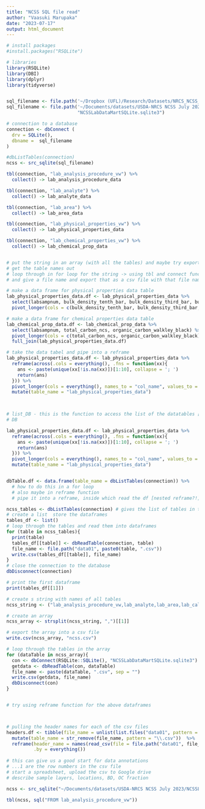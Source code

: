 ```yaml
---
title: "NCSS SQL file read"
author: "Vaasuki Marupaka"
date: "2023-07-17"
output: html_document
---
```


```r
# install packages 
#install.packages("RSQLite")

# libraries
library(RSQLite)
library(DBI)
library(dplyr)
library(tidyverse)


sql_filename <- file.path('~/Dropbox (UFL)/Research/Datasets/NRCS_NCSS_20230922/ncss_labdata.sqlite')
sql_filename <- file.path('~/Documents/datasets/USDA-NRCS NCSS July 2023/', 
                          "NCSSLabDataMartSQLite.sqlite3")
```


```r
# connection to a database
connection <- dbConnect (
  drv = SQLite(),
  dbname =  sql_filename
)

#dbListTables(connection)
ncss <- src_sqlite(sql_filename)

tbl(connection, "lab_analysis_procedure_vw") %>%
  collect() -> lab_analysis_procedure_data

tbl(connection, "lab_analyte") %>%
  collect() -> lab_analyte_data

tbl(connection, "lab_area") %>%
  collect() -> lab_area_data

tbl(connection, "lab_physical_properties_vw") %>%
  collect() -> lab_physical_properties_data

tbl(connection, "lab_chemical_properties_vw") %>%
  collect() -> lab_chemical_prop_data


# put the string in an array (with all the tables) and maybe try exporting into a csv file?
# get the table names out 
# loop through in for loop for the string -> using tbl and connect functions for each of the values in the string 
# and give a file name and export that as a csv file with that file name 


```


```r
# make a data frame for physical properties data table 
lab_physical_properties_data.df <- lab_physical_properties_data %>%
  select(labsampnum, bulk_density_tenth_bar, bulk_density_third_bar, bulk_density_oven_dry, bulk_density_lt_2_mm_air_dry,  bd_third_bar_lt2_reconstituted, bulk_den_ovendry_reconstituted, bulk_density_field_moist ) %>% # select bulk_density variable for test
  pivot_longer(cols = c(bulk_density_tenth_bar, bulk_density_third_bar,  bulk_density_oven_dry, bulk_density_lt_2_mm_air_dry,  bd_third_bar_lt2_reconstituted, bulk_den_ovendry_reconstituted, bulk_density_field_moist), names_to = 'phy_variable', values_to = 'phy_value', values_drop_na = TRUE) 

# make a data frame for chemical properties data table 
lab_chemical_prop_data.df <- lab_chemical_prop_data %>%
  select(labsampnum, total_carbon_ncs, organic_carbon_walkley_black) %>% # select carbon quantification for test
  pivot_longer(cols = c(total_carbon_ncs, organic_carbon_walkley_black), names_to = 'variable', values_to = 'value', values_drop_na = TRUE) %>%
  full_join(lab_physical_properties_data.df)


```


```r
# take the data tabel and pipe into a reframe 
lab_physical_properties_data.df <- lab_physical_properties_data %>%
  reframe(across(.cols = everything(), .fns = function(xx){
    ans <- paste(unique(xx[!is.na(xx)])[1:10], collapse = '; ')
    return(ans) 
  })) %>% 
  pivot_longer(cols = everything(), names_to = "col_name", values_to = "example_value") %>%
  mutate(table_name = "lab_physical_properties_data")
  


# list_DB - this is the function to access the list of the datatables [ignore]
# DB

lab_physical_properties_data.df <- lab_physical_properties_data %>%
  reframe(across(.cols = everything(), .fns = function(xx){
    ans <- paste(unique(xx[!is.na(xx)])[1:10], collapse = '; ')
    return(ans) 
  })) %>% 
  pivot_longer(cols = everything(), names_to = "col_name", values_to = "example_value") %>%
  mutate(table_name = "lab_physical_properties_data")


dbTable.df <- data.frame(table_name = dbListTables(connection)) %>%
  # how to do this in a for loop
  # also maybe in reframe function 
  # pipe it into a reframe, inside which read the df [nested reframe?!]


```

 
```r
ncss_tables <- dbListTables(connection) # gives the list of tables in the sqlite file 
# create a list  store the dataframes 
tables_df <- list()
# loop through the tables and read them into dataframes 
for (table in ncss_tables){
  print(table)
  tables_df[[table]] <- dbReadTable(connection, table)
  file_name <- file.path("data01", paste0(table, ".csv"))
  write.csv(tables_df[[table]], file_name)
}
# close the connection to the database
dbDisconnect(connection)
```


```r
# print the first dataframe 
print(tables_df[[1]])

# create s string with names of all tables 
ncss_string <- ("lab_analysis_procedure_vw,lab_analyte,lab_area,lab_calculations_including_estimates_and_default_values_vw,lab_chemical_properties_vw,lab_column_descriptions,lab_combine_nasis_ncss,lab_constraints,lab_layer,lab_major_and_trace_elements_and_oxides_vw,lab_method_code_vw,lab_mineralogy_glass_count_vw,lab_mir_vw,lab_mir_wavelength_string_d,lab_pedon,lab_physical_properties_vw,lab_relationships,lab_rosetta_key,lab_site,lab_table_descriptions,lab_webmap_vw,lab_xray_and_thermal_vw")     

# create an array 
ncss_array <- strsplit(ncss_string, ",")[[1]]

# export the array into a csv file
write.csv(ncss_array, "ncss.csv")

# loop through the tables in the array
for (dataTable in ncss_array){
  con <- dbConnect(RSQLite::SQLite(), "NCSSLabDataMartSQLite.sqlite3")
  getdata <- dbReadTable(con, dataTable)
  file_name <- paste(dataTable, ".csv", sep = "")
  write.csv(getdata, file_name)
  dbDisconnect(con)
}


# try using reframe function for the above dataframes




```


```r
# pulling the header names for each of the csv files
headers.df <- tibble(file_name = unlist(list.files("data01", pattern = ".csv"))) %>%
  mutate(table_name = str_remove(file_name, pattern = "\\.csv"))  %>%  # "\\" used to match period instead of as a wildcard in a regular expression
  reframe(header_name = names(read_csv(file = file.path("data01", file_name), n_max = 1)), 
          .by = everything()) 
 
# this can give us a good start for data annotations 
# ...1 are the row numbers in the csv file
# start a spreadsheet, upload the csv to Google drive 
# describe sample layers, locations, BD, OC fraction 


```


```r
ncss <- src_sqlite("~/Documents/datasets/USDA-NRCS NCSS July 2023/NCSSLabDataMartSQLite.sqlite3")

tbl(ncss, sql("FROM lab_analysis_procedure_vw"))

```

